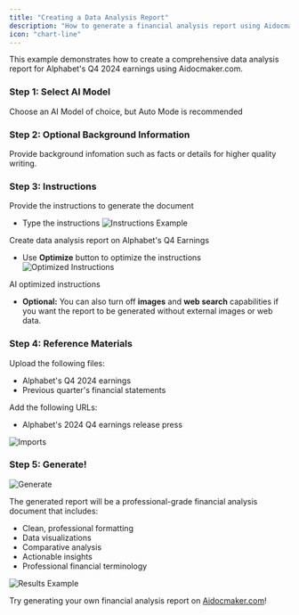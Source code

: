 ```yaml
---
title: "Creating a Data Analysis Report"
description: "How to generate a financial analysis report using Aidocmaker.com"
icon: "chart-line"
---
```


This example demonstrates how to create a comprehensive data analysis report for Alphabet's Q4 2024 earnings using Aidocmaker.com.

### Step 1: Select AI Model
Choose an AI Model of choice, but Auto Mode is recommended

### Step 2: Optional Background Information
Provide background infomation such as facts or details for higher quality writing.

### Step 3: Instructions
Provide the instructions to generate the document

- Type the instructions
![Instructions Example](../images/create_data_analysis_instructions.png)
<div style={{textAlign: 'center', fontStyle: 'italic', marginBottom: '1em'}}>Create data analysis report on Alphabet's Q4 Earnings</div>

- Use <b>Optimize</b> button to optimize the instructions
![Optimized Instructions](../images/create_data_analysis_instructions_optimized.png)
<div style={{textAlign: 'center', fontStyle: 'italic', marginBottom: '1em'}}>AI optimized instructions</div>

- <b>Optional:</b> You can also turn off <b>images</b> and <b>web search</b> capabilities if you want the report to be generated without external images or web data.

### Step 4: Reference Materials
Upload the following files:
- Alphabet's Q4 2024 earnings
- Previous quarter's financial statements

Add the following URLs:
- Alphabet's 2024 Q4 earnings release press

![Imports](../images/create_data_analysis_imports.png)

### Step 5: Generate!
![Generate](../images/create_data_analysis_generate.png)

The generated report will be a professional-grade financial analysis document that includes:

- Clean, professional formatting
- Data visualizations
- Comparative analysis
- Actionable insights
- Professional financial terminology

![Results Example](../images/create_data_analysis_results.png)




Try generating your own financial analysis report on [Aidocmaker.com](https://www.aidocmaker.com)!
